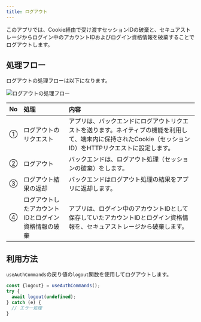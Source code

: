 ```yaml
---
title: ログアウト
---
```


このアプリでは、Cookie経由で受け渡すセッションIDの破棄と、セキュアストレージからログイン中のアカウントIDおよびログイン資格情報を破棄することでログアウトします。

## 処理フロー

ログアウトの処理フローは以下になります。

![ログアウトの処理フロー](auth-logout-flow.drawio.png)

| No | 処理 | 内容 |
|:--|:--|:--|
| ① | ログアウトのリクエスト | アプリは、バックエンドにログアウトリクエストを送ります。ネイティブの機能を利用して、端末内に保持されたCookie（セッションID）をHTTPリクエストに設定します。 |
| ② | ログアウト | バックエンドは、ログアウト処理（セッションの破棄）をします。 |
| ③ | ログアウト結果の返却 | バックエンドはログアウト処理の結果をアプリに返却します。 |
| ④ | ログアウトしたアカウントIDとログイン資格情報の破棄 | アプリは、ログイン中のアカウントIDとして保存していたアカウントIDとログイン資格情報を、セキュアストレージから破棄します。 |

## 利用方法

`useAuthCommands`の戻り値の`logout`関数を使用してログアウトします。

```typescript title="ログアウトの利用方法"
const {logout} = useAuthCommands();
try {
  await logout(undefined);
} catch (e) {
  // エラー処理
}
```
